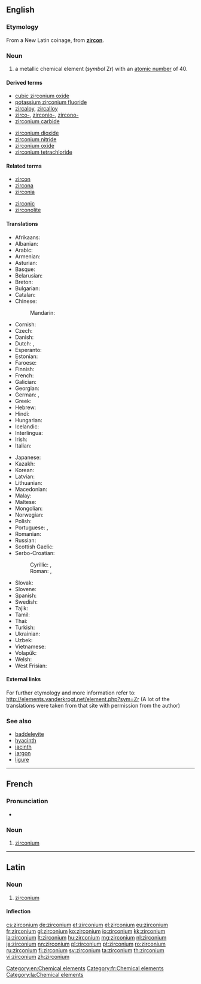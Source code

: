 ==English==
{{elements|Zr|yttrium|Y|niobium|Nb}}

===Etymology===
From a New Latin coinage, from '''[[zircon]]'''.

===Noun===
{{en-noun|-}}
{{wikipedia}}

# a metallic chemical element (''symbol'' Zr) with an [[atomic number]] of 40.

====Derived terms====
{{der-top|}}
* [[cubic zirconium oxide]]
* [[potassium zirconium fluoride]]
* [[zircaloy]], [[zircalloy]]
* [[zirco-]], [[zirconio-]], [[zircono-]]
* [[zirconium carbide]]
{{der-mid}}
* [[zirconium dioxide]]
* [[zirconium nitride]]
* [[zirconium oxide]]
* [[zirconium tetrachloride]]
{{der-bottom}}

====Related terms====
{{rel-top|}}
* [[zircon]]
* [[zircona]]
* [[zirconia]]
{{rel-mid}}
* [[zirconic]]
* [[zirconolite]]
{{rel-bottom}}

====Translations====

{{trans-top|chemical element}}
* Afrikaans: {{t|af|sirkonium}}
* Albanian: {{t-|sq|zirkonium}}
* Arabic: {{t|ar|زيركونيوم|m|tr=zirkúnyum|sc=Arab}}
* Armenian: {{t-|hy|ցիրկոնիում|tr=cʿirkonium}}
* Asturian: {{t-|ast|circoniu|m}}
* Basque: {{t|eu|zirkonioa}}
* Belarusian: {{t|be|цырконiй|m|tr=cyrkónij|sc=Cyrl}}
* Breton: {{t|br|zirkoniom}}
* Bulgarian: {{t-|bg|цирконий|m|tr=cirkónij}}
* Catalan: {{t|ca|zirconi}}
* Chinese:
*: Mandarin: {{t|cmn|鋯|tr=gào|sc=Hani}}
* Cornish: {{t|kw|zerconyum}}
* Czech: {{t+|cs|zirkonium}}
* Danish: {{t-|da|zirkonium}}
* Dutch: {{t+|nl|zirkonium|n}}, {{t+|nl|zirkoon|n}}
* Esperanto: {{t+|eo|zirkonio}}
* Estonian: {{t-|et|tsirkoonium}}
* Faroese: {{t-|fo|zirkon}}
* Finnish: {{t+|fi|zirkonium}}
* French: {{t+|fr|zirconium|m}}
* Galician: {{t|gl|circonio}}
* Georgian: {{t|ka|ცირკონიუმი|tr=tsirkoniumi|sc=Geor}}
* German: {{t+|de|Zirkon|n}}, {{t+|de|Zirkonium|n}}
* Greek: {{t+|el|ζιρκόνιο|n|tr=zirkónio}}
* Hebrew: {{t|he|זירקוניום|tr=zirkónyum|sc=Hebr}}
* Hindi: {{t-|hi|गोमेदातु|tr=gomedaatu|sc=Deva}}
* Hungarian: {{t+|hu|cirkónium}}
* Icelandic: {{t+|is|sirkon}}
* Interlingua: {{t|ia|zirconium}}
* Irish: {{t+|ga|siorcóiniam}}
* Italian: {{t+|it|zirconio|m}}
{{trans-mid}}
* Japanese: {{t+|ja|ジルコニウム|tr=jirukoniumu}}
* Kazakh: {{t-|kk|цирконий|tr=cirkoniy|sc=Cyrl}}
* Korean: {{t|ko|지르코늄|tr=jireukonyum|sc=Kore}}
* Latvian: {{t|lv|cirkonijs}}
* Lithuanian: {{t+|lt|cirkonis}}
* Macedonian: {{t|mk|циркониум|m|tr=cirkónium|sc=Cyrl}}
* Malay: {{t-|ms|zirkonium}}
* Maltese: {{t|mt|żirkonju}}
* Mongolian: {{t|mn|циркони|tr=cirkóni|sc=Cyrl}}
* Norwegian: {{t-|no|zirkonium}}
* Polish: {{t+|pl|cyrkon|m}}
* Portuguese: {{qualifier|Portugal}} {{t|pt|zircónio}}, {{qualifier|Brazil}} {{t|pt|zircônio|m}}
* Romanian: {{t+|ro|zirconiu|n}}
* Russian: {{t+|ru|цирконий|m|tr=cirkónij}}
* Scottish Gaelic: {{t|gd|siorcòiniam}}
* Serbo-Croatian:
*: Cyrillic: {{t-|sh|циркониjум|m|sc=Cyrl}}, {{t-|sh|циркониj|m|sc=Cyrl}}
*: Roman: {{t|sh|cirkonijum|m|sc=Latn}}, {{t-|sh|cirkonij|m|sc=Latn}}
* Slovak: {{t|sk|zirkón}}
* Slovene: {{t+|sl|cirkonij}}
* Spanish: {{t+|es|circonio|m}}
* Swedish: {{t+|sv|zirkonium|n}}
* Tajik: {{t|tg|cirkoni'|sc=Latn}}
* Tamil: {{t|ta|வன்தங்கம்|tr=van-thangam|sc=Taml}}
* Thai: {{t|th|เซอร์โคเนียม|tr=soekhōniam|sc=Thai}}
* Turkish: {{t+|tr|zirkonyum}}
* Ukrainian: {{t|uk|цирконiй|m|tr=cyrkónij|sc=Cyrl}}
* Uzbek: {{t|uz|цирконий|tr=tsirkoniy|sc=Cyrl}}
* Vietnamese: {{t|vi|ziriconi}}
* Volapük: {{t+|vo|zirkonin}}
* Welsh: {{t|cy|zirconiwm}}
* West Frisian: {{t|fy|zirkonium}}
{{trans-bottom}}

====External links====
For further etymology and more information refer to:
http://elements.vanderkrogt.net/element.php?sym=Zr
(A lot of the translations were taken from that site with permission from the author)

===See also===
* [[baddeleyite]]
* [[hyacinth]]
* [[jacinth]]
* [[jargon]]
* [[ligure]]

[[Category:en:Chemical elements]]

----

==French==
{{wikipedia|lang=fr}}

===Pronunciation===
* {{IPA|lang=fr| /ziʁ.kɔ.njɔm/ }}

===Noun===
{{fr-noun-unc|m}}

# [[#English|zirconium]]

[[Category:fr:Chemical elements]]

----

==Latin==
{{wikipedia|lang=la}}

===Noun===
{{la-noun|zircōnium|zirconii|zircōniī|n|second}}

# [[#English|zirconium]]

====Inflection====
{{la-decl-2nd-N|zirconi|zircōni}}

[[Category:la:Chemical elements]]

[[cs:zirconium]]
[[de:zirconium]]
[[et:zirconium]]
[[el:zirconium]]
[[eu:zirconium]]
[[fr:zirconium]]
[[gl:zirconium]]
[[ko:zirconium]]
[[io:zirconium]]
[[kk:zirconium]]
[[la:zirconium]]
[[lt:zirconium]]
[[hu:zirconium]]
[[mg:zirconium]]
[[nl:zirconium]]
[[ja:zirconium]]
[[nn:zirconium]]
[[pl:zirconium]]
[[pt:zirconium]]
[[ro:zirconium]]
[[ru:zirconium]]
[[fi:zirconium]]
[[sv:zirconium]]
[[ta:zirconium]]
[[th:zirconium]]
[[vi:zirconium]]
[[zh:zirconium]]